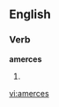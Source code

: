 ==English==

===Verb===
'''amerces'''

# {{third-person singular of|amerce}}

{{anagrams:en/aceemrs}}
[[vi:amerces]]